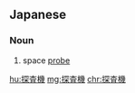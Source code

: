 ==Japanese==
{{ja-kanjitab|たん|さ|き|yomi=on}}

===Noun===
{{ja-noun|たんさき}}

# space [[probe]]

[[hu:探査機]]
[[mg:探査機]]
[[chr:探査機]]